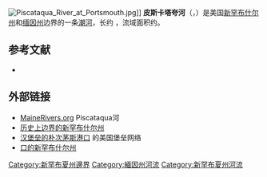 [[File:Piscataqua_River_at_Portsmouth.jpg|thumb]]]]
'''皮斯卡塔夸河'''（{{lang-en|'''Piscataqua River'''}}，{{IPAc-en|p|ɪ|s|'|k|æ|t|ə|ˌ|k|w|ɔː|,_|-|k|w|ə}}）是美国[[新罕布什尔州|新罕布什尔州]]和[[缅因州|缅因州]]边界的一条[[感潮河川|潮河]]，长约{{Convert|12|mi|km|adj=mid}} ，流域面积约{{Convert|1495|sqmi}}。

== 参考文献 ==
{{reflist}}
*{{cite book |author=威廉·格登|last= |first= |date=1941年|title= Ports of Piscataqua|url= |location= [[剑桥_(马萨诸塞州)|剑桥 (马萨诸塞州)]]|publisher=  [[哈佛大学出版社|哈佛大学出版社]]|page= |isbn= |author-link= }}

== 外部链接 ==
* [https://web.archive.org/web/20161221123709/http://www.mainerivers.org/piscataqua.html MaineRivers.org] Piscataqua河
* [https://web.archive.org/web/20040215163914/http://www.utulsa.edu/law/classes/rice/Constitutional/Storey/story_history_newhampshire.html 历史上边界的新罕布什尔州]
* [http://www.northamericanforts.com/East/New_Hampshire/Portsmouth/harbor.html 汉堡垒的朴次茅斯港口] {{Wayback|url=http://www.northamericanforts.com/East/New_Hampshire/Portsmouth/harbor.html |date=20170320011857 }} 的美国堡垒网络
* [http://www.portofnh.org 口的新罕布什尔州] {{Wayback|url=http://www.portofnh.org/ |date=20160304224914 }}

[[Category:新罕布夏州邊界|Category:新罕布夏州邊界]]
[[Category:緬因州河流|Category:緬因州河流]]
[[Category:新罕布夏州河流|Category:新罕布夏州河流]]